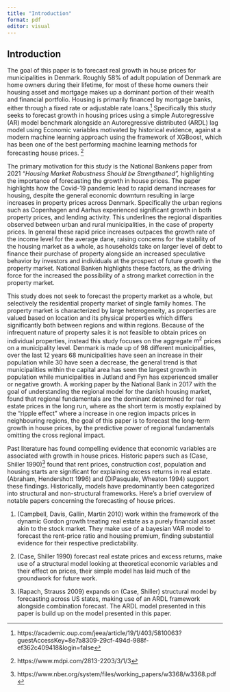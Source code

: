 ```yaml
---
title: "Introduction"
format: pdf
editor: visual
---
```


## Introduction

The goal of this paper is to forecast real growth in house prices for municipalities in Denmark. Roughly 58% of adult population of Denmark are home owners during their lifetime, for most of these home owners their housing asset and mortgage makes up a dominant portion of their wealth and financial portfolio. Housing is primarily financed by mortgage banks, either through a fixed rate or adjustable rate loans.[^1] Specifically this study seeks to forecast growth in housing prices using a simple Autoregressive (AR) model benchmark alongside an Autoregressive distributed (ARDL) lag model using Economic variables motivated by historical evidence, against a modern machine learning approach using the framework of XGBoost, which has been one of the best performing machine learning methods for forecasting house prices. [^2]

[^1]: https://academic.oup.com/jeea/article/19/1/403/5810063?guestAccessKey=8e7a8309-29cf-494d-988f-ef362c409418&login=false

[^2]: https://www.mdpi.com/2813-2203/3/1/3

The primary motivation for this study is the National Bankens paper from 2021 *"Housing Market Robustness Should be Strengthened",* highlighting the importance of forecasting the growth in house prices. The paper highlights how the Covid-19 pandemic lead to rapid demand increases for housing, despite the general economic downturn resulting in large increases in property prices across Denmark. Specifically the urban regions such as Copenhagen and Aarhus experienced significant growth in both property prices, and lending activity. This underlines the regional disparities observed between urban and rural municipalities, in the case of property prices. In general these rapid price increases outpaces the growth rate of the income level for the average dane, raising concerns for the stability of the housing market as a whole, as households take on larger level of debt to finance their purchase of property alongside an increased speculative behavior by investors and individuals at the prospect of future growth in the property market. National Banken highlights these factors, as the driving force for the increased the possibility of a strong market correction in the property market.

This study does not seek to forecast the property market as a whole, but selectively the residential property market of single family homes. The property market is characterized by large heterogeneity, as properties are valued based on location and its physical properties which differs significantly both between regions and within regions. Because of the infrequent nature of property sales it is not feasible to obtain prices on individual properties, instead this study focuses on the aggregate $m^2$ prices on a municipality level. Denmark is made up of 98 different municipalities, over the last 12 years 68 municipalities have seen an increase in their population while 30 have seen a decrease, the general trend is that municipalities within the capital area has seen the largest growth in population while municipalities in Jutland and Fyn has experienced smaller or negative growth. A working paper by the National Bank in 2017 with the goal of understanding the regional model for the danish housing market, found that regional fundamentals are the dominant determined for real estate prices in the long run, where as the short term is mostly explained by the "ripple effect" where a increase in one region impacts prices in neighbouring regions, the goal of this paper is to forecast the long-term growth in house prices, by the predictive power of regional fundamentals omitting the cross regional impact.

Past literature has found compelling evidence that economic variables are associated with growth in house prices. Historic papers such as (Case, Shiller 1990)[^3] found that rent prices, construction cost, population and housing starts are significant for explaining excess returns in real estate. (Abraham, Hendershott 1996) and (DiPasquale, Wheaton 1994) support these findings. Historically, models have predominantly been categorized into structural and non-structural frameworks. Here's a brief overview of notable papers concerning the forecasting of house prices.

[^3]: https://www.nber.org/system/files/working_papers/w3368/w3368.pdf

1.  (Campbell, Davis, Gallin, Martin 2010) work within the framework of the dynamic Gordon growth treating real estate as a purely financial asset akin to the stock market. They make use of a bayesian VAR model to forecast the rent-price ratio and housing premium, finding substantial evidence for their respective predictability.

2.   (Case, Shiller 1990) forecast real estate prices and excess returns, make use of a structural model looking at theoretical economic variables and their effect on prices, their simple model has laid much of the groundwork for future work.

3.  (Rapach, Strauss 2009) expands on (Case, Shiller) structural model by forecasting across US states, making use of an ARDL framework alongside combination forecast. The ARDL model presented in this paper is build up on the model presented in this paper.
